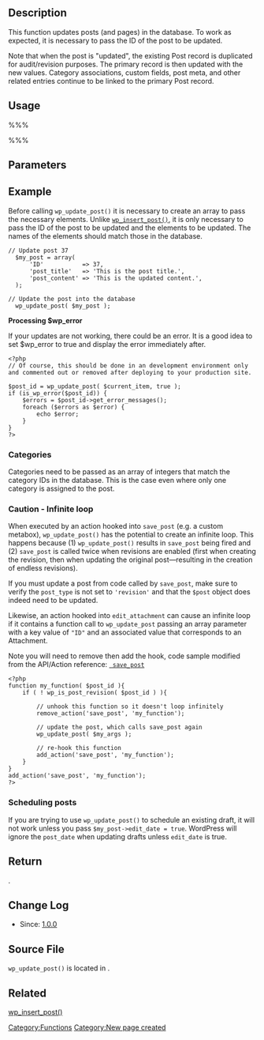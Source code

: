 {{Languages|
{{en|Function_Reference/wp_update_post}}
{{ja|関数リファレンス/wp update post}}
{{tr|Fonksiyon Listesi/wp update post}}
{{ko|함수 레퍼런스/wp_update_post}}
}}
==Description==
This function updates posts (and pages) in the database. To work as expected, it is necessary to pass the ID of the post to be updated.

Note that when the post is "updated", the existing Post record is duplicated for audit/revision purposes.  The primary record is then updated with the new values. Category associations, custom fields, post meta, and other related entries continue to be linked to the primary Post record.

==Usage==
%%% <?php wp_update_post( $post, $wp_error ); ?> %%%

==Parameters==
{{Parameter|$post|array/object|An array or object representing the elements that make up a post. There is a one-to-one relationship between these elements and the names of columns in the <tt>[[Database_Description#Table:_wp_posts | wp_posts]]</tt> table in the database. You must include "ID", otherwise a WP_Error will be thrown.|optional|An empty array}}

{{Parameter|$wp_error|Boolean|A Boolean that can be passed to control what is returned on failure. The default setting (<tt>false</tt>) will return a <tt>0</tt> if the post fails to update. However, if this is set to <tt>true</tt>, it will return with a <tt>[[Class_Reference/WP_Error | WP_Error]]</tt> object.|optional|<tt>false</tt>}}

==Example==
Before calling <tt>wp_update_post()</tt> it is necessary to create an array to pass the necessary elements. Unlike <tt>[[Function Reference/wp insert post|wp_insert_post()]]</tt>, it is only necessary to pass the ID of the post to be updated and the elements to be updated. The names of the elements should match those in the database.

<pre>
// Update post 37
  $my_post = array(
      'ID'           => 37,
      'post_title'   => 'This is the post title.',
      'post_content' => 'This is the updated content.',
  );

// Update the post into the database
  wp_update_post( $my_post );
</pre>

<strong>Processing $wp_error</strong>

If your updates are not working, there could be an error. It is a good idea to set $wp_error to true and display the error immediately after.
<pre>
<?php
// Of course, this should be done in an development environment only and commented out or removed after deploying to your production site.

$post_id = wp_update_post( $current_item, true );						  
if (is_wp_error($post_id)) {
	$errors = $post_id->get_error_messages();
	foreach ($errors as $error) {
		echo $error;
	}
}
?>
</pre>


===Categories===
Categories need to be passed as an array of integers that match the category IDs in the database. This is the case even where only one category is assigned to the post.

===Caution - Infinite loop===
When executed by an action hooked into <tt>save_post</tt> (e.g. a custom metabox), <tt>wp_update_post()</tt> has the potential to create an infinite loop. This happens because (1) <tt>wp_update_post()</tt> results in <tt>save_post</tt> being fired and (2) <tt>save_post</tt> is called twice when revisions are enabled (first when creating the revision, then when updating the original post&mdash;resulting in the creation of endless revisions).

If you must update a post from code called by <tt>save_post</tt>, make sure to verify the <tt>post_type</tt> is not set to <tt>'revision'</tt> and that the <tt>$post</tt> object does indeed need to be updated.

Likewise, an action hooked into <tt>edit_attachment</tt> can cause an infinite loop if it contains a function call to <tt>wp_update_post</tt> passing an array parameter with a key value of <tt>"ID"</tt> and an associated value that corresponds to an Attachment.

Note you will need to remove then add the hook, code sample modified from the API/Action reference: <tt>[[Plugin_API/Action_Reference/save_post | save_post]]</tt>

<pre>
<?php
function my_function( $post_id ){
	if ( ! wp_is_post_revision( $post_id ) ){
	
		// unhook this function so it doesn't loop infinitely
		remove_action('save_post', 'my_function');
	
		// update the post, which calls save_post again
		wp_update_post( $my_args );

		// re-hook this function
		add_action('save_post', 'my_function');
	}
}
add_action('save_post', 'my_function');
?>
</pre>

===Scheduling posts===
If you are trying to use <tt>wp_update_post()</tt> to schedule an existing draft, it will not work unless you pass <tt>$my_post->edit_date = true</tt>. WordPress will ignore the <tt>post_date</tt> when updating drafts unless <tt>edit_date</tt> is true.

==Return==
{{Return||integer|The ID of the post if the post is successfully updated in the database. Otherwise returns <tt>0</tt>}}.

==Change Log==
* Since: [[Version 1.0|1.0.0]]

== Source File ==
<tt>wp_update_post()</tt> is located in {{Trac|wp-includes/post.php}}.

==Related==
[[Function Reference/wp insert post|wp_insert_post()]]

{{Tag Footer}}
{{Copyedit}}

[[Category:Functions]]
[[Category:New page created]]